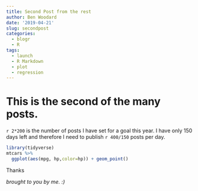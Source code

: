 ```yaml
---
title: Second Post from the rest
author: Ben Woodard
date: '2019-04-21'
slug: secondpost
categories:
  - blogr
  - R
tags:
  - launch
  - R Markdown
  - plot
  - regression
---
```

# This is the second of the many posts.
`r 2*200` is the number of posts I have set for a goal this year.  I have only 150 days left and therefore I need to publish `r 400/150` posts per day.
```r
library(tidyverse)
mtcars %>%
  ggplot(aes(mpg, hp,color=hp)) + geom_point()
```
Thanks

*brought to you by me. :)*